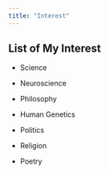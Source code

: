 ```yaml
---
title: "Interest"
---
```


## List of My Interest

-   Science

-   Neuroscience

-   Philosophy

-   Human Genetics

-   Politics

-   Religion

-   Poetry
